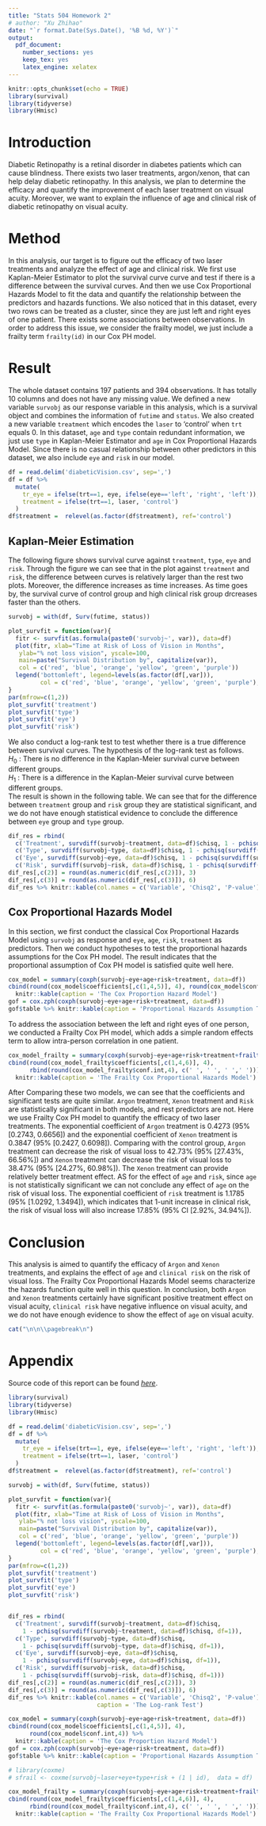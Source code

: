 ```yaml
---
title: "Stats 504 Homework 2"
# author: "Xu Zhihao"
date: "`r format.Date(Sys.Date(), '%B %d, %Y')`"
output: 
  pdf_document: 
    number_sections: yes
    keep_tex: yes
    latex_engine: xelatex
---
```


```r
knitr::opts_chunk$set(echo = TRUE)
library(survival)
library(tidyverse)
library(Hmisc)
```


# Introduction
Diabetic Retinopathy is a retinal disorder in diabetes patients which can cause blindness. There exists two laser treatments, argon/xenon, that can help delay diabetic retinopathy. In this analysis, we plan to determine the efficacy and quantify the improvement of each laser treatment on visual acuity. Moreover, we want to explain the influence of age and clinical risk of diabetic retinopathy on visual acuity.

# Method
In this analysis, our target is to figure out the efficacy of two laser treatments and analyze the effect of age and clinical risk. We first use Kaplan-Meier Estimator to plot the survival curve curve and test if there is a difference between the survival curves. And then we use Cox Proportional Hazards Model to fit the data and quantify the relationship between the predictors and hazards functions. We also noticed that in this dataset, every two rows can be treated as a cluster, since they are just left and right eyes of one patient. There exists some associations between observations. In order to address this issue, we consider the frailty model, we just include a frailty term `frailty(id)` in our Cox PH model.

# Result

The whole dataset contains 197 patients and 394 observations. It has totally 10 columns and does not have any missing value. We defined a new variable `survobj` as our response variable in this analysis, which is a survival object and combines the information of `futime` and `status`. We also created a new variable `treatment` which encodes the `laser` to 'control' when `trt` equals 0. In this dataset, `age` and `type` contain redundant information, we just use `type` in Kaplan-Meier Estimator and `age` in Cox Proportional Hazards Model. Since there is no casual relationship between other predictors in this dataset, we also include `eye` and `risk` in our model.

```r
df = read.delim('diabeticVision.csv', sep=',')
df = df %>%
  mutate(
    tr_eye = ifelse(trt==1, eye, ifelse(eye=='left', 'right', 'left')),
    treatment = ifelse(trt==1, laser, 'control')
  )
df$treatment =  relevel(as.factor(df$treatment), ref='control')
```

## Kaplan-Meier Estimation

The following figure shows survival curve against `treatment`, `type`, `eye` and `risk`. Through the figure we can see that in the plot against `treatment` and `risk`, the difference between curves is relatively larger than the rest two plots. Moreover, the difference increases as time increases. As time goes by, the survival curve of control group and high clinical risk group drcreases faster than the others.


```r
survobj = with(df, Surv(futime, status))

plot_survfit = function(var){
  fitr <- survfit(as.formula(paste0('survobj~', var)), data=df)
  plot(fitr, xlab="Time at Risk of Loss of Vision in Months",
   ylab="% not loss vision", yscale=100,
   main=paste("Survival Distribution by", capitalize(var)),
   col = c('red', 'blue', 'orange', 'yellow', 'green', 'purple'))
  legend('bottomleft', legend=levels(as.factor(df[,var])), 
         col = c('red', 'blue', 'orange', 'yellow', 'green', 'purple'), lty=1)
}
par(mfrow=c(1,2))
plot_survfit('treatment')
plot_survfit('type')
plot_survfit('eye')
plot_survfit('risk')
```

We also conduct a log-rank test to test whether there is a true difference between survival curves. The hypothesis of the log-rank test as follows.  
$H_0$ : There is no difference in the Kaplan-Meier survival curve between different groups.  
$H_1$ : There is a difference in the Kaplan-Meier survival curve between different groups.  
The result is shown in the following table. We can see that for the difference between `treatment` group and `risk` group they are statistical significant, and we do not have enough statistical evidence to conclude the difference between `eye` group and `type` group.

```r
dif_res = rbind(
  c('Treatment', survdiff(survobj~treatment, data=df)$chisq, 1 - pchisq(survdiff(survobj~treatment, data=df)$chisq, df=1)), 
  c('Type', survdiff(survobj~type, data=df)$chisq, 1 - pchisq(survdiff(survobj~type, data=df)$chisq, df=1)),
  c('Eye', survdiff(survobj~eye, data=df)$chisq, 1 - pchisq(survdiff(survobj~eye, data=df)$chisq, df=1)),
  c('Risk', survdiff(survobj~risk, data=df)$chisq, 1 - pchisq(survdiff(survobj~risk, data=df)$chisq, df=1)))
dif_res[,c(2)] = round(as.numeric(dif_res[,c(2)]), 3)
dif_res[,c(3)] = round(as.numeric(dif_res[,c(3)]), 6)
dif_res %>% knitr::kable(col.names = c('Variable', 'Chisq2', 'P-value'), caption = 'The Log-rank Test')
```



## Cox Proportional Hazards Model
In this section, we first conduct the classical Cox Proportional Hazards Model using `survobj`  as response and `eye`, `age`, `risk`, `treatment` as predictors. Then we conduct hypotheses to test the proportional hazards assumptions for the Cox PH model. The result indicates that the proportional assumption of Cox PH model is satisfied quite well here. 

```r
cox_model = summary(coxph(survobj~eye+age+risk+treatment, data=df))
cbind(round(cox_model$coefficients[,c(1,4,5)], 4), round(cox_model$conf.int,4))%>%
  knitr::kable(caption = 'The Cox Proportion Hazard Model')
gof = cox.zph(coxph(survobj~eye+age+risk+treatment, data=df)) 
gof$table %>% knitr::kable(caption = 'Proportional Hazards Assumption Test')
```


To address the association between the left and right eyes of one person, we conducted a Frailty Cox PH model, which adds a simple random effects term to allow intra-person correlation in one patient.
```r
cox_model_frailty = summary(coxph(survobj~eye+age+risk+treatment+frailty(id), data=df))
cbind(round(cox_model_frailty$coefficients[,c(1,4,6)], 4), 
      rbind(round(cox_model_frailty$conf.int,4), c(' ', ' ', ' ',' ')))%>%
  knitr::kable(caption = 'The Frailty Cox Proportional Hazards Model')
```

After Comparing these two models, we can see that the coefficients and significant tests are quite similar. `Argon` treatment, `Xenon` treatment and `Risk` are statistically significant in both models, and rest predictors are not. Here we use Frailty Cox PH model to quantify the efficacy of two laser treatments. The exponential coefficient of `Argon` treatment is 0.4273 (95\% [0.2743, 0.6656]) and the exponential coefficient of `Xenon` treatment is 0.3847 (95\% [0.2427, 0.6098]). Comparing with the control group, `Argon` treatment can decrease the risk of visual loss to 42.73\% (95\% [27.43\%, 66.56\%]) and `Xenon` treatment can decrease the risk of visual loss to 38.47\% (95\% [24.27\%, 60.98\%]). The `Xenon` treatment can provide relatively better treatment effect. AS for the effect of `age` and `risk`, since `age` is not statistically significant we can not conclude any effect of `age` on the risk of visual loss. The exponential coefficient of `risk` treatment is 1.1785 (95\% [1.0292, 1.3494]), which indicates that 1-unit increase in clinical risk, the risk of visual loss will also increase 17.85% (95\% CI [2.92\%, 34.94\%]).

# Conclusion

This analysis is aimed to quantify the efficacy of `Argon` and `Xenon` treatments, and explains the effect of `age` and `clinical risk` on the risk of visual loss. The Frailty Cox Proportional Hazards Model seems characterize the hazards function quite well in this question. In conclusion, both `Argon` and `Xenon` treatments certainly have significant positive treatment effect on visual acuity, `clinical risk` have negative influence on visual acuity, and we do not have enough evidence to show the effect of `age` on visual acuity.

```r
cat("\n\n\\pagebreak\n")
```

# Appendix


Source code of this report can be found [*here*](https://github.com/ZhihaoXu/Stats504/blob/main/Assignment/assignment_2/stats504_hw2.Rmd).

```r
library(survival)
library(tidyverse)
library(Hmisc)

df = read.delim('diabeticVision.csv', sep=',')
df = df %>%
  mutate(
    tr_eye = ifelse(trt==1, eye, ifelse(eye=='left', 'right', 'left')),
    treatment = ifelse(trt==1, laser, 'control')
  )
df$treatment =  relevel(as.factor(df$treatment), ref='control')

survobj = with(df, Surv(futime, status))

plot_survfit = function(var){
  fitr <- survfit(as.formula(paste0('survobj~', var)), data=df)
  plot(fitr, xlab="Time at Risk of Loss of Vision in Months",
   ylab="% not loss vision", yscale=100,
   main=paste("Survival Distribution by", capitalize(var)),
   col = c('red', 'blue', 'orange', 'yellow', 'green', 'purple'))
  legend('bottomleft', legend=levels(as.factor(df[,var])), 
         col = c('red', 'blue', 'orange', 'yellow', 'green', 'purple'), lty=1)
}
par(mfrow=c(1,2))
plot_survfit('treatment')
plot_survfit('type')
plot_survfit('eye')
plot_survfit('risk')


dif_res = rbind(
  c('Treatment', survdiff(survobj~treatment, data=df)$chisq,
    1 - pchisq(survdiff(survobj~treatment, data=df)$chisq, df=1)), 
  c('Type', survdiff(survobj~type, data=df)$chisq, 
    1 - pchisq(survdiff(survobj~type, data=df)$chisq, df=1)),
  c('Eye', survdiff(survobj~eye, data=df)$chisq, 
    1 - pchisq(survdiff(survobj~eye, data=df)$chisq, df=1)),
  c('Risk', survdiff(survobj~risk, data=df)$chisq, 
    1 - pchisq(survdiff(survobj~risk, data=df)$chisq, df=1)))
dif_res[,c(2)] = round(as.numeric(dif_res[,c(2)]), 3)
dif_res[,c(3)] = round(as.numeric(dif_res[,c(3)]), 6)
dif_res %>% knitr::kable(col.names = c('Variable', 'Chisq2', 'P-value'), 
                         caption = 'The Log-rank Test')

cox_model = summary(coxph(survobj~eye+age+risk+treatment, data=df))
cbind(round(cox_model$coefficients[,c(1,4,5)], 4), 
      round(cox_model$conf.int,4)) %>%
  knitr::kable(caption = 'The Cox Proportion Hazard Model')
gof = cox.zph(coxph(survobj~eye+age+risk+treatment, data=df)) 
gof$table %>% knitr::kable(caption = 'Proportional Hazards Assumption Test')

# library(coxme)
# sfrail <- coxme(survobj~laser+eye+type+risk + (1 | id),  data = df)

cox_model_frailty = summary(coxph(survobj~eye+age+risk+treatment+frailty(id), data=df))
cbind(round(cox_model_frailty$coefficients[,c(1,4,6)], 4), 
      rbind(round(cox_model_frailty$conf.int,4), c(' ', ' ', ' ',' ')))%>%
  knitr::kable(caption = 'The Frailty Cox Proportional Hazards Model')
```

